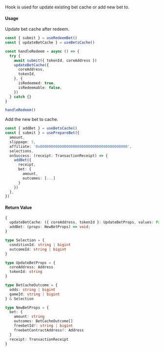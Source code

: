 Hook is used for update existing bet cache or add new bet to.

#### Usage

Update bet cache after redeem.

```ts
const { submit } = useRedeemBet()
const { updateBetCache } = useBetsCache()

const handleRedeem = async () => {
  try {
    await submit({ tokenId, coreAddress })
    updateBetCache({
      coreAddress,
      tokenId,
    }, {
      isRedeemed: true,
      isRedeemable: false,
    })
  } catch {}
}

handleRedeem()
```

Add the new bet to cache.

```ts
const { addBet } = useBetsCache()
const { submit } = usePrepareBet({
  amount,
  slippage: 5,
  affiliate: '0x0000000000000000000000000000000000000000',
  selections,
  onSuccess: (receipt: TransactionReceipt) => {
    addBet({
      receipt,
      bet: {
        amount,
        outcomes: [...]
      }
    })
  },
})
```

#### Return Value

```ts
{
  updateBetCache: ({ coreAddress, tokenId }: UpdateBetProps, values: Partial<BetFragment>) => void;
  addBet: (props: NewBetProps) => void;
}
```

```ts
type Selection = {
  conditionId: string | bigint
  outcomeId: string | bigint
}

type UpdateBetProps = {
  coreAddress: Address
  tokenId: string
}

type BetCacheOutcome = {
  odds: string | bigint
  gameId: string | bigint
} & Selection

type NewBetProps = {
  bet: {
    amount: string
    outcomes: BetCacheOutcome[]
    freebetId?: string | bigint
    freebetContractAddress?: Address
  }
  receipt: TransactionReceipt
}
```
